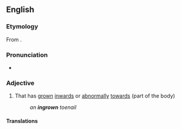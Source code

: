 ==English==

===Etymology===
From {{prefix|en|in|grown}}.

===Pronunciation===
* {{IPA|en|/ɪnˈɡroʊn/}}

===Adjective===
{{en-adj}}

# That has [[grown]] [[inwards]] or [[abnormally]] [[towards]] (part of the body)
#: ''an '''ingrown''' toenail''

====Translations====
{{trans-top|That has grown inwards or abnormally towards (part of the body)}}
{{trans-mid}}
{{trans-bottom}}